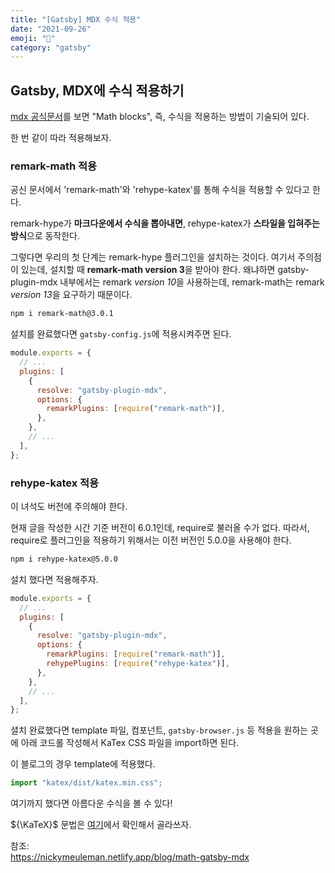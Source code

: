 ```yaml
---
title: "[Gatsby] MDX 수식 적용"
date: "2021-09-26"
emoji: "📐"
category: "gatsby"
---
```

## Gatsby, MDX에 수식 적용하기
[mdx 공식문서](https://mdxjs.com/guides/math-blocks/)를 보면 "Math blocks", 즉, 수식을 적용하는 방법이 기술되어 있다.

한 번 같이 따라 적용해보자.

### remark-math 적용
공신 문서에서 'remark-math'와 'rehype-katex'를 통해 수식을 적용할 수 있다고 한다.

remark-hype가 **마크다운에서 수식을 뽑아내면**, rehype-katex가 **스타일을 입혀주는 방식**으로 동작한다.

그렇다면 우리의 첫 단계는 remark-hype 플러그인을 설치하는 것이다. 여기서 주의점이 있는데, 설치할 때 **remark-math version 3**을 받아야 한다.
왜냐하면 gatsby-plugin-mdx 내부에서는 remark *version 10*을 사용하는데, remark-math는 remark *version 13*을 요구하기 때문이다.
```bash
npm i remark-math@3.0.1
```
설치를 완료했다면 `gatsby-config.js`에 적용시켜주면 된다.
```js
module.exports = {
  // ...
  plugins: [
    {
      resolve: "gatsby-plugin-mdx",
      options: {
        remarkPlugins: [require("remark-math")],
      },
    },
    // ...
  ],
};
```
### rehype-katex 적용
이 녀석도 버전에 주의해야 한다. 

현재 글을 작성한 시간 기준 버전이 6.0.1인데, require로 불러올 수가 없다. 따라서, require로 플러그인을 적용하기 위해서는 이전 버전인 5.0.0을 사용해야 한다.
```bash
npm i rehype-katex@5.0.0
```
설치 했다면 적용해주자.
```js
module.exports = {
  // ...
  plugins: [
    {
      resolve: "gatsby-plugin-mdx",
      options: {
        remarkPlugins: [require("remark-math")],
        rehypePlugins: [require("rehype-katex")],
      },
    },
    // ...
  ],
};
```
셜치 완료했다면 template 파일, 컴포넌트, `gatsby-browser.js` 등 적용을 원하는 곳에 아래 코드롤 작성해서 KaTex CSS 파일을 import하면 된다.

이 블로그의 경우 template에 적용했다.
```js
import "katex/dist/katex.min.css";
```

여기까지 했다면 아름다운 수식을 볼 수 있다!

${\KaTeX}$ 문법은 [여기](https://katex.org/docs/supported.html#letters-and-unicode)에서 확인해서 골라쓰자.

참조:  
<https://nickymeuleman.netlify.app/blog/math-gatsby-mdx>